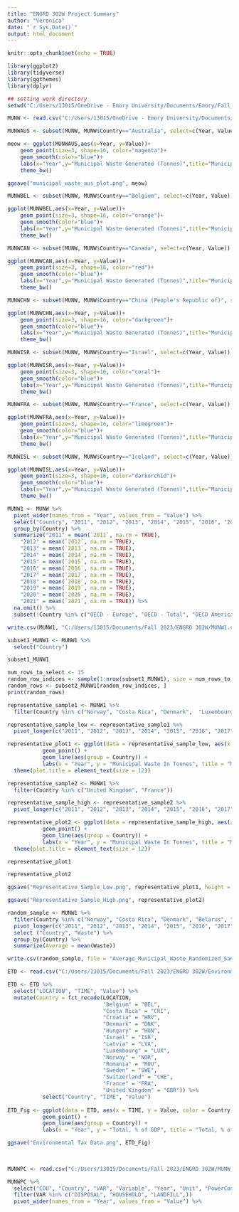 ```yaml
---
title: "ENGRD 302W Project Summary"
author: "Veronica"
date: "`r Sys.Date()`"
output: html_document
---
```


```r
knitr::opts_chunk$set(echo = TRUE)
```

```r
library(ggplot2)
library(tidyverse)
library(ggthemes)
library(dplyr)
```

```r
## setting work directory
setwd("C:/Users/13015/OneDrive - Emory University/Documents/Emory/Fall_23/ENGRD 302W/Final Project")
```

```r

MUNW <- read.csv("C:/Users/13015/OneDrive - Emory University/Documents/Emory/Fall_23/ENGRD 302W/Final Project/Data/MUNW.csv")

```

```r
MUNWAUS <- subset(MUNW, MUNW$Country=="Australia", select=c(Year, Value))

meow <- ggplot(MUNWAUS,aes(x=Year, y=Value))+
    geom_point(size=3, shape=16, color="magenta")+
    geom_smooth(color="blue")+
    labs(x="Year",y="Municipal Waste Generated (Tonnes)",title="Municipal Waste Generated Over Time in Australia")+
    theme_bw()

ggsave("municipal_waste_aus_plot.png", meow)

```

```r
MUNWBEL <- subset(MUNW, MUNW$Country=="Belgium", select=c(Year, Value))

ggplot(MUNWBEL,aes(x=Year, y=Value))+
    geom_point(size=3, shape=16, color="orange")+
    geom_smooth(color="blue")+
    labs(x="Year",y="Municipal Waste Generated (Tonnes)",title="Municipal Waste Generated Over Time in Belgium")+
    theme_bw()

```

```r
MUNWCAN <- subset(MUNW, MUNW$Country=="Canada", select=c(Year, Value))

ggplot(MUNWCAN,aes(x=Year, y=Value))+
    geom_point(size=3, shape=16, color="red")+
    geom_smooth(color="blue")+
    labs(x="Year",y="Municipal Waste Generated (Tonnes)",title="Municipal Waste Generated Over Time in Canada")+
    theme_bw()

```

```r
MUNWCHN <- subset(MUNW, MUNW$Country=="China (People's Republic of)", select=c(Year, Value))

ggplot(MUNWCHN,aes(x=Year, y=Value))+
    geom_point(size=3, shape=16, color="darkgreen")+
    geom_smooth(color="blue")+
    labs(x="Year",y="Municipal Waste Generated (Tonnes)",title="Municipal Waste Generated Over Time in China ")+
    theme_bw()

```

```r
MUNWISR <- subset(MUNW, MUNW$Country=="Israel", select=c(Year, Value))

ggplot(MUNWISR,aes(x=Year, y=Value))+
    geom_point(size=3, shape=16, color="coral")+
    geom_smooth(color="blue")+
    labs(x="Year",y="Municipal Waste Generated (Tonnes)",title="Municipal Waste Generated Over Time in Israel")+
    theme_bw()

```

```r
MUNWFRA <- subset(MUNW, MUNW$Country=="France", select=c(Year, Value))

ggplot(MUNWFRA,aes(x=Year, y=Value))+
    geom_point(size=3, shape=16, color="limegreen")+
    geom_smooth(color="blue")+
    labs(x="Year",y="Municipal Waste Generated (Tonnes)",title="Municipal Waste Generated Over Time in France")+
    theme_bw()

```

```r
MUNWISL <- subset(MUNW, MUNW$Country=="Iceland", select=c(Year, Value))

ggplot(MUNWISL,aes(x=Year, y=Value))+
    geom_point(size=3, shape=16, color="darkorchid")+
    geom_smooth(color="blue")+
    labs(x="Year",y="Municipal Waste Generated (Tonnes)",title="Municipal Waste Generated Over Time in Iceland")+
    theme_bw()

```

```r
MUNW1 <- MUNW %>%
  pivot_wider(names_from = "Year", values_from = "Value") %>%
  select("Country", "2011", "2012", "2013", "2014", "2015", "2016", "2017", "2018", "2019", "2020", "2021") %>%
  group_by(Country) %>%
  summarize("2011" = mean(`2011`, na.rm = TRUE),
    "2012" = mean(`2012`, na.rm = TRUE),
    "2013" = mean(`2013`, na.rm = TRUE),
    "2014" = mean(`2014`, na.rm = TRUE),
    "2015" = mean(`2015`, na.rm = TRUE),
    "2016" = mean(`2016`, na.rm = TRUE),
    "2017" = mean(`2017`, na.rm = TRUE),
    "2018" = mean(`2018`, na.rm = TRUE),
    "2019" = mean(`2019`, na.rm = TRUE),
    "2020" = mean(`2020`, na.rm = TRUE),
    "2021" = mean(`2021`, na.rm = TRUE)) %>%
  na.omit() %>%
  subset(!Country %in% c("OECD - Europe", "OECD - Total", "OECD America", "OECD Asia Oceania"))

write.csv(MUNW1, "C:/Users/13015/Documents/Fall 2023/ENGRD 302W/MUNW1.csv", row.names = FALSE)

```

```r
subset1_MUNW1 <- MUNW1 %>%
  select("Country") 

subset1_MUNW1 

num_rows_to_select <- 15 
random_row_indices <- sample(1:nrow(subset1_MUNW1), size = num_rows_to_select)
random_rows <- subset2_MUNW1[random_row_indices, ]
print(random_rows)

representative_sample1 <- MUNW1 %>%
  filter(Country %in% c("Norway", "Costa Rica", "Denmark",  "Luxembourg", "Belgium", "Croatia", "Sweden", "Latvia", "Romania", "Switzerland", "Hungary", "Israel"))

representative_sample_low <- representative_sample1 %>%
  pivot_longer(c("2011", "2012", "2013", "2014", "2015", "2016", "2017", "2018", "2019", "2020", "2021"), names_to = "Year", values_to = "Waste")

representative_plot1 <- ggplot(data = representative_sample_low, aes(x = Year, y = Waste, color = Country)) +
           geom_point() +
           geom_line(aes(group = Country)) +
           labs(x = "Year", y = "Municipal Waste In Tonnes", title = "Municipal Waste Over Time") +
  theme(plot.title = element_text(size = 12)) 

representative_sample2 <- MUNW1 %>%
  filter(Country %in% c("United Kingdom", "France"))

representative_sample_high <- representative_sample2 %>%
  pivot_longer(c("2011", "2012", "2013", "2014", "2015", "2016", "2017", "2018", "2019", "2020", "2021"), names_to = "Year", values_to = "Waste")

representative_plot2 <- ggplot(data = representative_sample_high, aes(x = Year, y = Waste, color = Country)) +
           geom_point() +
           geom_line(aes(group = Country)) +
           labs(x = "Year", y = "Municipal Waste In Tonnes", title = "Municipal Waste Over Time") +
  theme(plot.title = element_text(size = 12)) 

representative_plot1

representative_plot2

ggsave("Representative_Sample_Low.png", representative_plot1, height = 6)

ggsave("Representative_Sample_High.png", representative_plot2)

```

```r
random_sample <- MUNW1 %>%
  filter(Country %in% c("Norway", "Costa Rica", "Denmark", "Belarus", "Luxembourg", "Belgium", "Croatia", "Sweden", "Latvia", "Romania", "Switzerland", "Hungary", "Israel", "France", "United Kingdom")) %>%
  pivot_longer(c("2011", "2012", "2013", "2014", "2015", "2016", "2017", "2018", "2019", "2020", "2021"), names_to = "Year", values_to = "Waste") %>%
  select ("Country", "Waste") %>%
  group_by(Country) %>%
  summarize(Average = mean(Waste))

write.csv(random_sample, file = "Average_Municipal_Waste_Randomized_Sample.csv", row.names = FALSE)

```

```r
ETD <- read.csv("C:/Users/13015/Documents/Fall 2023/ENGRD 302W/Environmental_Tax_Random_Sample.csv")

ETD <- ETD %>%
  select("LOCATION", "TIME", "Value") %>%
  mutate(Country = fct_recode(LOCATION,
                              "Belgium" = "BEL",
                              "Costa Rica" = "CRI",
                              "Croatia" = "HRV",
                              "Denmark" = "DNK",
                              "Hungary" = "HUN",
                              "Israel" = "ISR",
                              "Latvia" = "LVA",
                              "Luxembourg" = "LUX",
                              "Norway" = "NOR",
                              "Romania" = "ROU",
                              "Sweden" = "SWE",
                              "Switzerland" = "CHE",
                              "France" = "FRA",
                              "United Kingdom" = "GBR")) %>%
           select("Country", "TIME", "Value")
                              
ETD_Fig <- ggplot(data = ETD, aes(x = TIME, y = Value, color = Country)) +
           geom_point() +
           geom_line(aes(group = Country)) +
           labs(x = "Year", y = "Total, % of GDP", title = "Total, % of GDP, 2011-2021")

ggsave("Environmental Tax Data.png", ETD_Fig)
  
  
```

```r
MUNWPC <- read.csv("C:/Users/13015/Documents/Fall 2023/ENGRD 302W/MUNW_per_capita.csv")

MUNWPC %>%
  select("COU", "Country", "VAR", "Variable", "Year", "Unit", "PowerCode.Code", "PowerCode", "Value") %>%
  filter(VAR %in% c("DISPOSAL", "HOUSEHOLD", "LANDFILL",))
  pivot_wider(names_from = "Year", values_from = "Value") %>%

```
